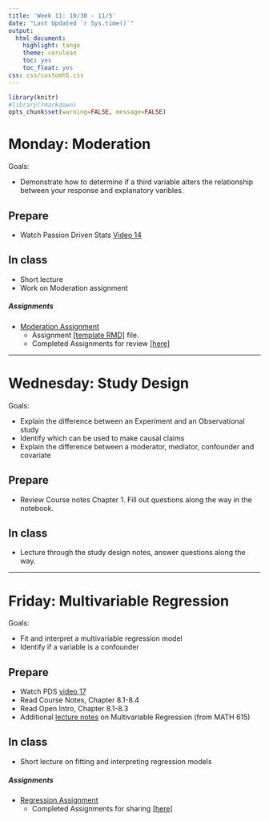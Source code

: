 ```yaml
---
title: 'Week 11: 10/30 - 11/5'
date: "Last Updated `r Sys.time()`"
output:
  html_document:
    highlight: tango
    theme: cerulean
    toc: yes
    toc_float: yes
css: css/customh5.css
---
```


```r
library(knitr)
#library(rmarkdown)
opts_chunk$set(warning=FALSE, message=FALSE) 
```


# Monday: Moderation 

Goals: 

* Demonstrate how to determine if a third variable alters the relationship between your response and explanatory varibles. 


## Prepare 

* Watch Passion Driven Stats [Video 14](http://passiondrivenstatistics.com/2016/08/20/r-chapter-14/)

## In class
 
* Short lecture
* Work on Moderation assignment

##### Assignments

* [Moderation Assignment](hw/Moderation.html)
    - Assignment [[template RMD]](hw/Moderation_template.Rmd) file. 
    - Completed Assignments for review [[here]](https://drive.google.com/drive/folders/0B83Z8_sNw3KPU3dsamgwOWVHVzg?usp=sharing)
    
----


# Wednesday: Study Design

Goals: 

* Explain the difference between an Experiment and an Observational study
* Identify which can be used to make causal claims
* Explain the difference between a moderator, mediator, confounder and covariate


## Prepare 
* Review Course notes Chapter 1. Fill out questions along the way in the notebook. 


## In class
* Lecture through the study design notes, answer questions along the way.  


----

# Friday: Multivariable Regression

Goals: 

* Fit and interpret a multivariable regression model
* Identify if a variable is a confounder

## Prepare
* Watch PDS [video 17](http://passiondrivenstatistics.com/2016/10/06/r-chapter-17/) 
* Read Course Notes, Chapter 8.1-8.4
* Read Open Intro, Chapter 8.1-8.3
* Additional [lecture notes](https://norcalbiostat.github.io/MATH615/docs/lec07_MLR.html) on Multivariable Regression (from MATH 615)


## In class
* Short lecture on fitting and interpreting regression models


##### Assignments

* [Regression Assignment](hw/Regression_Assignment.html)
    - Completed Assignments for sharing  [[here]](https://drive.google.com/drive/folders/0B83Z8_sNw3KPcFBabzNpNHFOdFU?usp=sharing)
  
